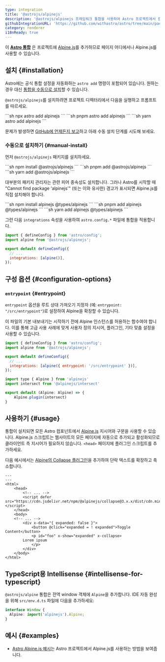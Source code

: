 ```yaml
---
type: integration
title: '@astrojs/alpinejs'
description: '@astrojs/alpinejs 프레임워크 통합을 사용하여 Astro 프로젝트에서 컴포넌트 지원을 확장하는 방법을 알아보세요.'
githubIntegrationURL: 'https://github.com/withastro/astro/tree/main/packages/integrations/alpinejs/'
category: renderer
i18nReady: true
---
```



이 **[Astro 통합][astro-integration]** 은 프로젝트에 [Alpine.js](https://alpinejs.dev/)를 추가하므로 페이지 어디에서나 Alpine.js를 사용할 수 있습니다.

## 설치 \{#installation\}

Astro에는 공식 통합 설정을 자동화하는 `astro add` 명령이 포함되어 있습니다. 원하는 경우 대신 [통합을 수동으로 설치](#manual-install)할 수 있습니다.

`@astrojs/alpinejs`를 설치하려면 프로젝트 디렉터리에서 다음을 실행하고 프롬프트를 따르세요.

<PackageManagerTabs>
  <Fragment slot="npm">
    ```sh
    npx astro add alpinejs
    ```
  </Fragment>
  <Fragment slot="pnpm">
    ```sh
    pnpm astro add alpinejs
    ```
  </Fragment>
  <Fragment slot="yarn">
    ```sh
    yarn astro add alpinejs
    ```
  </Fragment>
</PackageManagerTabs>

문제가 발생하면 [GitHub에 언제든지 보고](https://github.com/withastro/astro/issues)하고 아래 수동 설치 단계를 시도해 보세요.

### 수동으로 설치하기 \{#manual-install\}

먼저 `@astrojs/alpinejs` 패키지를 설치하세요.

<PackageManagerTabs>
  <Fragment slot="npm">
    ```sh
    npm install @astrojs/alpinejs
    ```
  </Fragment>
  <Fragment slot="pnpm">
    ```sh
    pnpm add @astrojs/alpinejs
    ```
  </Fragment>
  <Fragment slot="yarn">
    ```sh
    yarn add @astrojs/alpinejs
    ```
  </Fragment>
</PackageManagerTabs>

대부분의 패키지 관리자는 관련 피어 종속성도 설치합니다. 그러나 Astro를 시작할 때 "Cannot find package 'alpinejs'" (또는 이와 유사한) 경고가 표시되면 Alpine.js를 직접 설치해야 합니다.

<PackageManagerTabs>
  <Fragment slot="npm">
  ```sh
  npm install alpinejs @types/alpinejs
  ```
  </Fragment>
  <Fragment slot="pnpm">
  ```sh
  pnpm add alpinejs @types/alpinejs
  ```
  </Fragment>
  <Fragment slot="yarn">
  ```sh
  yarn add alpinejs @types/alpinejs
  ```
  </Fragment>
</PackageManagerTabs>

그런 다음 `integrations` 속성을 사용하여 `astro.config.*` 파일에 통합을 적용합니다.

```js ins="alpine()" title="astro.config.mjs" ins={2}
import { defineConfig } from 'astro/config';
import alpine from '@astrojs/alpinejs';

export default defineConfig({
  // ...
  integrations: [alpine()],
});
```

## 구성 옵션 \{#configuration-options\}

### `entrypoint` \{#entrypoint\}

`entrypoint` 옵션을 루트 상대 가져오기 지정자 (예: `entrypoint: "/src/entrypoint"`)로 설정하여 Alpine을 확장할 수 있습니다.

이 파일의 기본 내보내기는 시작하기 전에 Alpine 인스턴스를 허용하는 함수여야 합니다. 이를 통해 고급 사용 사례에 맞게 사용자 정의 지시어, 플러그인, 기타 맞춤 설정을 사용할 수 있습니다.

```js title="astro.config.mjs"
import { defineConfig } from 'astro/config';
import alpine from '@astrojs/alpinejs';

export default defineConfig({
  // ...
  integrations: [alpine({ entrypoint: '/src/entrypoint' })],
});
```

```js title="src/entrypoint.ts"
import type { Alpine } from 'alpinejs'
import intersect from '@alpinejs/intersect'

export default (Alpine: Alpine) => {
    Alpine.plugin(intersect)
}
```

## 사용하기 \{#usage\}

통합이 설치되면 모든 Astro 컴포넌트에서 [Alpine.js](https://alpinejs.dev/) 지시어와 구문을 사용할 수 있습니다. Alpine.js 스크립트는 웹사이트의 모든 페이지에 자동으로 추가되고 활성화되므로 클라이언트 측 지시어가 필요하지 않습니다. `<head>` 페이지에 플러그인 스크립트를 추가하세요.

다음 예시에서는 [Alpine의 Collapse 플러그인](https://alpinejs.dev/plugins/collapse)을 추가하여 단락 텍스트를 확장하고 축소합니다.

```astro title="src/pages/index.astro" ins={6} ins="x-collapse"
---
---
<html>
	<head>
		<!-- ... -->
		<script defer src="https://cdn.jsdelivr.net/npm/@alpinejs/collapse@3.x.x/dist/cdn.min.js"></script>
	</head>
	<body>
    <!-- ... -->
		<div x-data="{ expanded: false }">
			<button @click="expanded = ! expanded">Toggle Content</button>
			<p id="foo" x-show="expanded" x-collapse>
        Lorem ipsum
			</p>
		</div>
	</body>
</html>
```

## TypeScript용 Intellisense \{#intellisense-for-typescript\}

`@astrojs/alpine` 통합은 전역 window 객체에 `Alpine`을 추가합니다. IDE 자동 완성을 위해 `src/env.d.ts` 파일에 다음을 추가하세요:

```ts title="src/env.d.ts"
interface Window {
  Alpine: import('alpinejs').Alpine;
}
```

## 예시 \{#examples\}

* [Astro Alpine.js 예시](https://github.com/withastro/astro/tree/latest/examples/framework-alpine)는 Astro 프로젝트에서 Alpine.js를 사용하는 방법을 보여줍니다.

[astro-integration]: /ko/guides/integrations-guide/
[astro-ui-frameworks]: /ko/guides/framework-components/#컴포넌트-프레임워크-사용하기